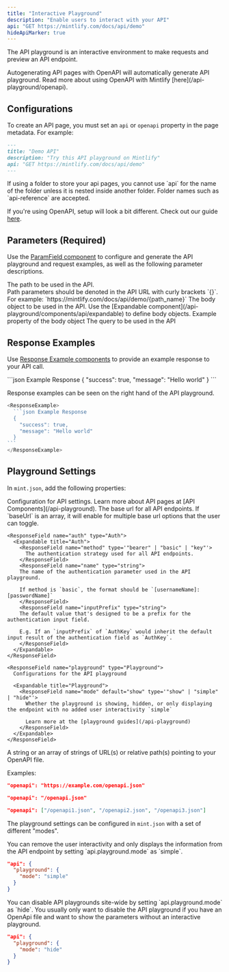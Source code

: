 ```yaml
---
title: "Interactive Playground"
description: "Enable users to interact with your API"
api: "GET https://mintlify.com/docs/api/demo"
hideApiMarker: true
---
```


The API playground is an interactive environment to make requests and preview an API endpoint.

<Info>
  Autogenerating API pages with OpenAPI will automatically generate API
  playground. Read more about using OpenAPI with Mintlify
  [here](/api-playground/openapi).
</Info>

## Configurations

To create an API page, you must set an `api` or `openapi` property in the page metadata. For example:

```md
---
title: "Demo API"
description: "Try this API playground on Mintlify"
api: "GET https://mintlify.com/docs/api/demo"
---
```

<Warning>
  If using a folder to store your api pages, you cannot use `api` for the name
  of the folder unless it is nested inside another folder. Folder names such as
  `api-reference` are accepted.
</Warning>

If you're using OpenAPI, setup will look a bit different. Check out our guide [here](/api-playground/openapi).

## Parameters (Required)

Use the [ParamField component](/api-playground/components/api/param) to configure and generate the API playground and request examples, as well as the following parameter descriptions.

<ParamField path="path_name" type="string">
  The path to be used in the API. <br /> Path parameters should be denoted in
  the API URL with curly brackets `{}`. For example:
  `https://mintlify.com/docs/api/demo/{path_name}`
</ParamField>

<ParamField body="body_name" type="Object">
  The body object to be used in the API. Use the [Expandable
  component](/api-playground/components/api/expandable) to define body objects.
  <Expandable title="Object">
    <ParamField body="property" type="string">
      Example property of the body object
    </ParamField>
  </Expandable>
</ParamField>

<ParamField query="query_name" type="string">
  The query to be used in the API
</ParamField>

## Response Examples

Use [Response Example components](/api-playground/components/api/sticky-examples) to provide an example response to your API call.

<ResponseExample>
  ```json Example Response
  {
    "success": true,
    "message": "Hello world"
  }
  ```
</ResponseExample>

Response examples can be seen on the right hand of the API playground.

````js
<ResponseExample>
  ```json Example Response
  {
    "success": true,
    "message": "Hello world"
  }
```
</ResponseExample>
````

## Playground Settings

In `mint.json`, add the following properties:

<ResponseField name="api" type="API">
  Configuration for API settings. Learn more about API pages at [API Components](/api-playground).
  <Expandable title="API">
    <ResponseField name="baseUrl" type="string">
      The base url for all API endpoints. If `baseUrl` is an array, it will enable for multiple base url
      options that the user can toggle.
    </ResponseField>

    <ResponseField name="auth" type="Auth">
      <Expandable title="Auth">
        <ResponseField name="method" type='"bearer" | "basic" | "key"'>
          The authentication strategy used for all API endpoints.
        </ResponseField>
        <ResponseField name="name" type="string">
        The name of the authentication parameter used in the API playground.

        If method is `basic`, the format should be `[usernameName]:[passwordName]`
        </ResponseField>
        <ResponseField name="inputPrefix" type="string">
        The default value that's designed to be a prefix for the authentication input field.

        E.g. If an `inputPrefix` of `AuthKey` would inherit the default input result of the authentication field as `AuthKey`.
        </ResponseField>
      </Expandable>
    </ResponseField>

    <ResponseField name="playground" type="Playground">
      Configurations for the API playground

      <Expandable title="Playground">
        <ResponseField name="mode" default="show" type='"show" | "simple" | "hide"'>
          Whether the playground is showing, hidden, or only displaying the endpoint with no added user interactivity `simple`

          Learn more at the [playground guides](/api-playground)
        </ResponseField>
      </Expandable>
    </ResponseField>

  </Expandable>
</ResponseField>

<ResponseField name="openapi" type="string | string[]">
  A string or an array of strings of URL(s) or relative path(s) pointing to your
  OpenAPI file.

Examples:
<CodeGroup>
  ```json Absolute
  "openapi": "https://example.com/openapi.json"
  ```
  ```json Relative
  "openapi": "/openapi.json"
  ```
  ```json Multiple
  "openapi": ["/openapi1.json", "/openapi2.json", "/openapi3.json"]
  ```
</CodeGroup>

</ResponseField>

The playground settings can be configured in `mint.json` with a set of different "modes".

<AccordionGroup>
<Accordion title="Simple Playgrounds">
  You can remove the user interactivity and only displays the information from the API endpoint by setting `api.playground.mode` as `simple`.

```json mint.json
"api": {
  "playground": {
    "mode": "simple"
  }
}
```

</Accordion>

<Accordion title="Hide API Playgrounds">
  You can disable API playgrounds site-wide by setting `api.playground.mode` as `hide`. You usually only want to disable the API playground if you have an OpenApi file and want to show the parameters without an interactive playground.

```json mint.json
"api": {
  "playground": {
    "mode": "hide"
  }
}
```

</Accordion>
</AccordionGroup>
